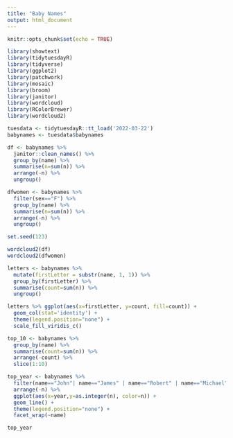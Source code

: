 ```yaml
---
title: "Baby Names"
output: html_document
---
```


```r
knitr::opts_chunk$set(echo = TRUE)

library(showtext)
library(tidytuesdayR)
library(tidyverse)
library(ggplot2)
library(patchwork)
library(mosaic)
library(broom)
library(janitor)
library(wordcloud)
library(RColorBrewer)
library(wordcloud2)

tuesdata <- tidytuesdayR::tt_load('2022-03-22')
babynames <- tuesdata$babynames
```

```r
df <- babynames %>%
  janitor::clean_names() %>%
  group_by(name) %>%
  summarise(n=sum(n)) %>%
  arrange(-n) %>%
  ungroup()

dfwomen <- babynames %>%
  filter(sex=="F") %>%
  group_by(name) %>%
  summarise(n=sum(n)) %>%
  arrange(-n) %>%
  ungroup()

set.seed(123)

wordcloud2(df)
wordcloud2(dfwomen)
```


```r
letters <- babynames %>%
  mutate(firstLetter = substr(name, 1, 1)) %>%
  group_by(firstLetter) %>%
  summarise(count=sum(n)) %>%
  ungroup()

letters %>% ggplot(aes(x=firstLetter, y=count, fill=count)) +
  geom_col(stat='identity') +
  theme(legend.position="none") +
  scale_fill_viridis_c()
```
```r
top_10 <- babynames %>%
  group_by(name) %>%
  summarise(count=sum(n)) %>%
  arrange(-count) %>%
  slice(1:10)

top_year <- babynames %>% 
  filter(name=="John"| name=="James" | name=="Robert" | name=="Michael" | name=="Mary" | name=="William" | name=="David" | name=="Joseph" | name=="Richard"| name=="Charles") %>%
  arrange(-n) %>%
  ggplot(aes(x=year,y=as.integer(n), color=n)) +
  geom_line() + 
  theme(legend.position="none") +
  facet_wrap(~name)

top_year
```

